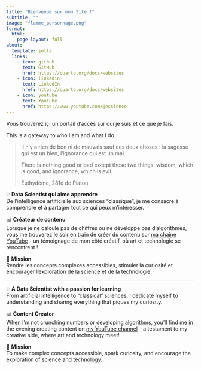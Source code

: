 ```yaml
---
title: "Bienvenue sur mon Site !"
subtitle: ""
image: "flamme_personnage.png"
format: 
  html:
    page-layout: full
about:
  template: jolla
  links: 
    - icon: github
      text: GitHub
      href: https://quarto.org/docs/websites
    - icon: linkedin
      text: LinkedIn
      href: https://quarto.org/docs/websites
    - icon: youtube
      text: YouTube
      href: https://www.youtube.com/@essience
---
```


::: {.callout-note appearance="minimal"}
Vous trouverez içi un portail d'accès sur qui je suis et ce que je fais.

This is a gateway to who I am and what I do. 
:::

::: {.callout-tip appearance="minimal"}
> Il n'y a rien de bon ni de mauvais sauf ces deux choses : la sagesse qui est un bien, l'ignorance qui est un mal.  
>
> There is nothing good or bad except these two things: wisdom, which is good, and ignorance, which is evil.
>
> Euthydème, 281e de Platon
:::

💡 **Data Scientist qui aime apprendre**  
De l’intelligence artificielle aux sciences "classique", je me consacre à comprendre et à partager tout ce qui peux m'intéresser.

📊 **Créateur de contenu**  
Lorsque je ne calcule pas de chiffres ou ne développe pas d'algorithmes, vous me trouverez le soir en train de créer du contenu sur [ma chaîne YouTube](https://www.youtube.com/@essience) - un témoignage de mon côté créatif, où art et technologie se rencontrent !

🎯 **Mission**  
Rendre les concepts complexes accessibles, stimuler la curiosité et encourager l’exploration de la science et de la technologie.


---

💡 **A Data Scientist with a passion for learning**    
From artificial intelligence to "classical" sciences, I dedicate myself to understanding and sharing everything that piques my curiosity.  

📊 **Content Creator**    
When I'm not crunching numbers or developing algorithms, you'll find me in the evening creating content on [my YouTube channel](https://www.youtube.com/@essience) – a testament to my creative side, where art and technology meet!  

🎯 **Mission**    
To make complex concepts accessible, spark curiosity, and encourage the exploration of science and technology.